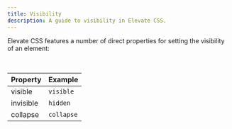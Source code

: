 ```yaml
---
title: Visibility
description: A guide to visibility in Elevate CSS.
---
```


Elevate CSS features a number of direct properties for setting the visibility of an element:

<br/>

| Property  |  Example     |
|--------------|---------------------|
| visible |  `visible`  |
| invisible |  `hidden`  |
| collapse |  `collapse`  |


